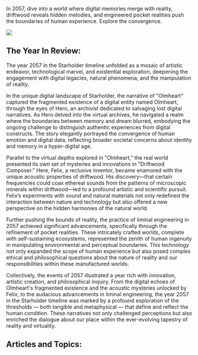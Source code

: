In 2057, dive into a world where digital memories merge with reality, driftwood reveals hidden melodies, and engineered pocket realities push the boundaries of human experience. Explore the convergence.

![](https://www.blockstar.com/wp-content/uploads/2024/06/2057-olmheart.png)

## The Year In Review:
The year 2057 in the Starholder timeline unfolded as a mosaic of artistic endeavor, technological marvel, and existential exploration, deepening the engagement with digital legacies, natural phenomena, and the manipulation of reality.

In the unique digital landscape of Starholder, the narrative of "Olmheart" captured the fragmented existence of a digital entity named Olmheart, through the eyes of Hero, an archivist dedicated to salvaging lost digital narratives. As Hero delved into the virtual archives, he navigated a realm where the boundaries between memory and dream blurred, embodying the ongoing challenge to distinguish authentic experiences from digital constructs. The story elegantly portrayed the convergence of human emotion and digital data, reflecting broader societal concerns about identity and memory in a hyper-digital age.

Parallel to the virtual depths explored in "Olmheart," the real world presented its own set of mysteries and innovations in "Driftwood Composer." Here, Felix, a reclusive inventor, became enamored with the unique acoustic properties of driftwood. His discovery—that certain frequencies could coax ethereal sounds from the patterns of microscopic minerals within driftwood—led to a profound artistic and scientific pursuit. Felix’s experiments with sound and natural materials not only redefined the interaction between nature and technology but also offered a new perspective on the hidden harmonies of the natural world.

Further pushing the bounds of reality, the practice of liminal engineering in 2057 achieved significant advancements, specifically through the refinement of pocket realities. These intricately crafted worlds, complete with self-sustaining ecosystems, represented the zenith of human ingenuity in manipulating environmental and perceptual boundaries. This technology not only expanded the scope of human experience but also posed complex ethical and philosophical questions about the nature of reality and our responsibilities within these manufactured worlds.

Collectively, the events of 2057 illustrated a year rich with innovation, artistic creation, and philosophical inquiry. From the digital echoes of Olmheart's fragmented existence and the acoustic mysteries unlocked by Felix, to the audacious advancements in liminal engineering, the year 2057 in the Starholder timeline was marked by a profound exploration of the thresholds — both tangible and metaphysical — that define and reflect the human condition. These narratives not only challenged perceptions but also enriched the dialogue about our place within the ever-evolving tapestry of reality and virtuality.

## Articles and Topics:

